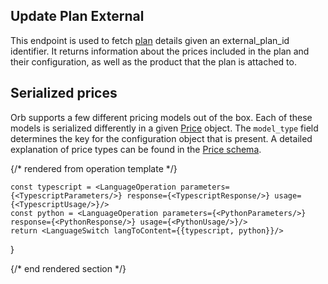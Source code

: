 ## Update Plan External

This endpoint is used to fetch [plan](../guides/concepts##plan-and-price) details given an external_plan_id identifier.
It returns information about the prices included in the plan and their configuration, as well
as the product that the plan is attached to.

## Serialized prices
Orb supports a few different pricing models out of the box. Each of these
models is serialized differently in a given [Price](../guides/concepts#plan-and-price) object.
The `model_type` field determines the key for the configuration object that is present.
A detailed explanation of price types can be found in the [Price schema](../guides/concepts#plan-and-price).

{/* rendered from operation template */}


    const typescript = <LanguageOperation parameters={<TypescriptParameters/>} response={<TypescriptResponse/>} usage={<TypescriptUsage/>}/>
    const python = <LanguageOperation parameters={<PythonParameters/>} response={<PythonResponse/>} usage={<PythonUsage/>}/>
    return <LanguageSwitch langToContent={{typescript, python}}/>
}

<Operation />

{/* end rendered section */}
